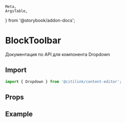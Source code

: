     Meta,
    ArgsTable,
} from '@storybook/addon-docs';


<Meta
    id="Dropdown"
    title="Components/Dropdown/Api"
/>

# BlockToolbar

Документация по API для компонента Dropdown

## Import

```typescript
import { Dropdown } from '@citilink/content-editor';
```

## Props

<ArgsTable of={Dropdown}/>

## Example
